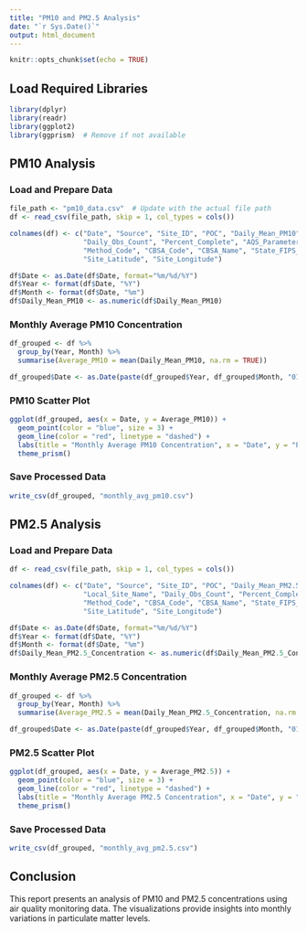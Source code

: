 ```yaml
---
title: "PM10 and PM2.5 Analysis"
date: "`r Sys.Date()`"
output: html_document
---
```


```r
knitr::opts_chunk$set(echo = TRUE)
```

## Load Required Libraries

```r
library(dplyr)
library(readr)
library(ggplot2)
library(ggprism)  # Remove if not available
```

## PM10 Analysis

### Load and Prepare Data

```r
file_path <- "pm10_data.csv"  # Update with the actual file path
df <- read_csv(file_path, skip = 1, col_types = cols())

colnames(df) <- c("Date", "Source", "Site_ID", "POC", "Daily_Mean_PM10", "Units", "Daily_AQI_Value", "Local_Site_Name", 
                  "Daily_Obs_Count", "Percent_Complete", "AQS_Parameter_Code", "AQS_Parameter_Description", 
                  "Method_Code", "CBSA_Code", "CBSA_Name", "State_FIPS_Code", "State", "County_FIPS_Code", "County", 
                  "Site_Latitude", "Site_Longitude")

df$Date <- as.Date(df$Date, format="%m/%d/%Y")
df$Year <- format(df$Date, "%Y")
df$Month <- format(df$Date, "%m")
df$Daily_Mean_PM10 <- as.numeric(df$Daily_Mean_PM10)
```

### Monthly Average PM10 Concentration

```r
df_grouped <- df %>%
  group_by(Year, Month) %>%
  summarise(Average_PM10 = mean(Daily_Mean_PM10, na.rm = TRUE))

df_grouped$Date <- as.Date(paste(df_grouped$Year, df_grouped$Month, "01", sep = "-"))
```

### PM10 Scatter Plot

```r
ggplot(df_grouped, aes(x = Date, y = Average_PM10)) +
  geom_point(color = "blue", size = 3) +
  geom_line(color = "red", linetype = "dashed") +
  labs(title = "Monthly Average PM10 Concentration", x = "Date", y = "PM10 Concentration (µg/m³)") +
  theme_prism()
```

### Save Processed Data

```r
write_csv(df_grouped, "monthly_avg_pm10.csv")
```

## PM2.5 Analysis

### Load and Prepare Data

```r
df <- read_csv(file_path, skip = 1, col_types = cols())

colnames(df) <- c("Date", "Source", "Site_ID", "POC", "Daily_Mean_PM2.5_Concentration", "Units", "Daily_AQI_Value", 
                  "Local_Site_Name", "Daily_Obs_Count", "Percent_Complete", "AQS_Parameter_Code", "AQS_Parameter_Description", 
                  "Method_Code", "CBSA_Code", "CBSA_Name", "State_FIPS_Code", "State", "County_FIPS_Code", "County", 
                  "Site_Latitude", "Site_Longitude")

df$Date <- as.Date(df$Date, format="%m/%d/%Y")
df$Year <- format(df$Date, "%Y")
df$Month <- format(df$Date, "%m")
df$Daily_Mean_PM2.5_Concentration <- as.numeric(df$Daily_Mean_PM2.5_Concentration)
```

### Monthly Average PM2.5 Concentration

```r
df_grouped <- df %>%
  group_by(Year, Month) %>%
  summarise(Average_PM2.5 = mean(Daily_Mean_PM2.5_Concentration, na.rm = TRUE))

df_grouped$Date <- as.Date(paste(df_grouped$Year, df_grouped$Month, "01", sep = "-"))
```

### PM2.5 Scatter Plot

```r
ggplot(df_grouped, aes(x = Date, y = Average_PM2.5)) +
  geom_point(color = "blue", size = 3) +
  geom_line(color = "red", linetype = "dashed") +
  labs(title = "Monthly Average PM2.5 Concentration", x = "Date", y = "PM2.5 Concentration (µg/m³)") +
  theme_prism()
```

### Save Processed Data

```r
write_csv(df_grouped, "monthly_avg_pm2.5.csv")
```

## Conclusion

This report presents an analysis of PM10 and PM2.5 concentrations using air quality monitoring data. The visualizations provide insights into monthly variations in particulate matter levels.
